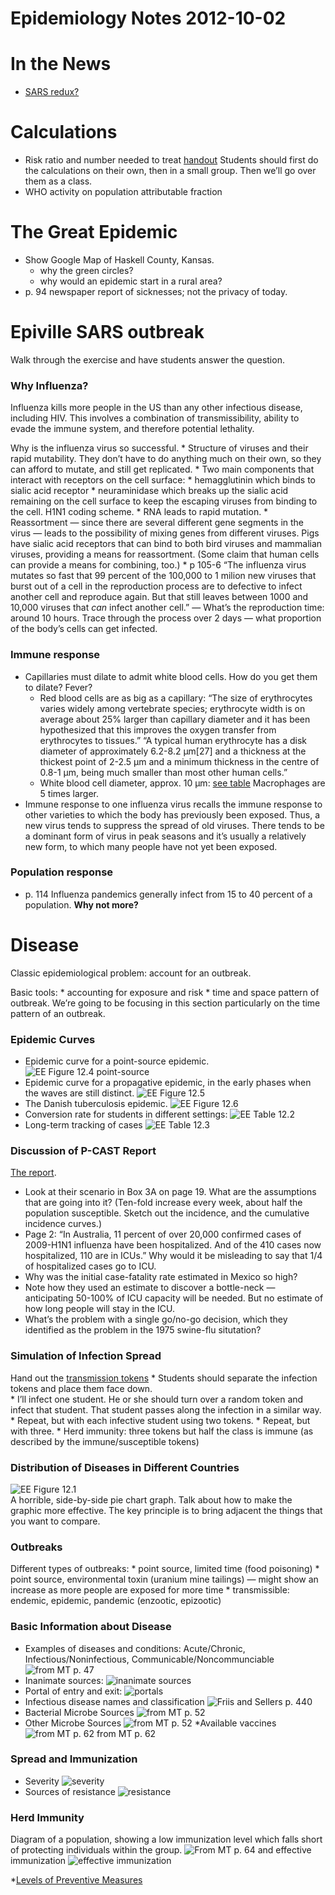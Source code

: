 Epidemiology Notes 2012-10-02
=====================

In the News
=============
* [SARS redux?](http://www.nytimes.com/2012/09/30/world/new-virus-may-be-dangerous-but-seems-not-easily-spread.html?_r=1&emc=eta1)

Calculations
============
* Risk ratio and number needed to treat [handout](Activities/relative-risk-nnt.pdf) Students should first do the calculations on their own, then in a small group.  Then we'll go over them as a class.
* WHO activity on population attributable fraction

The Great Epidemic
============

* Show Google Map of Haskell County, Kansas.
    * why the green circles?
    * why would an epidemic start in a rural area?
* p. 94  newspaper report of sicknesses; not the privacy of today.

Epiville SARS outbreak
====================
Walk through the exercise and have students answer the question.

### Why Influenza?

Influenza kills more people in the US than any other infectious disease, including HIV.  This involves a combination of transmissibility, ability to evade the immune system, and therefore potential lethality.

Why is the influenza virus so successful.
* Structure of viruses and their rapid mutability.  They don't have to do anything much on their own, so they can afford to mutate, and still get replicated.
* Two main components that interact with receptors on the cell surface: 
    * hemagglutinin which binds to sialic acid receptor
    * neuraminidase which breaks up the sialic acid remaining on the cell surface to keep the escaping viruses from binding to the cell.  H1N1 coding scheme.
* RNA leads to rapid mutation.
* Reassortment --- since there are several different gene segments in the virus --- leads to the possibility of mixing genes from different viruses.  Pigs have sialic acid receptors that can bind to both bird viruses and mammalian viruses, providing a means for reassortment. (Some claim that human cells can provide a means for combining, too.)
* p 105-6  "The influenza virus mutates so fast that 99 percent of the 100,000 to 1 milion new viruses that burst out of a cell in the reproduction process are to defective to infect another cell and reproduce again.  But that still leaves between 1000 and 10,000 viruses that *can* infect another cell." --- What's the reproduction time: around 10 hours.  Trace through the process over 2 days --- what proportion of the body's cells can get infected.


### Immune response

* Capillaries must dilate to admit white blood cells.  How do you get them to dilate?  Fever?  
    * Red blood cells are as big as a capillary: "The size of erythrocytes varies widely among vertebrate species; erythrocyte width is on average about 25% larger than capillary diameter and it has been hypothesized that this improves the oxygen transfer from erythrocytes to tissues." "A typical human erythrocyte has a disk diameter of approximately 6.2-8.2 µm[27] and a thickness at the thickest point of 2-2.5 µm and a minimum thickness in the centre of 0.8-1 µm, being much smaller than most other human cells."
    * White blood cell diameter, approx. 10 µm: [see table](http://en.wikipedia.org/wiki/White_blood_cell) Macrophages are 5 times larger.
* Immune response to one influenza virus recalls the immune response to other varieties to which the body has previously been exposed.  Thus, a new virus tends to suppress the spread of old viruses. There tends to be a dominant form of virus in peak seasons and it's usually a relatively new form, to which many people have not yet been exposed.

### Population response

* p. 114  Influenza pandemics generally infect from 15 to 40 percent of a population.  **Why not more?**


Disease 
==========

Classic epidemiological problem: account for an outbreak.

Basic tools:
* accounting for exposure and risk
* time and space pattern of outbreak.  We're going to be focusing in this section particularly on the time pattern of an outbreak.

### Epidemic Curves

* Epidemic curve for a point-source epidemic.
![EE Figure 12.4 point-source](../Public/Figures/EE-Fig-12-4.png)
* Epidemic curve for a propagative epidemic, in the early phases when the waves are still distinct. 
![EE Figure 12.5](../Public/Figures/EE-Fig-12-5.png)   
* The Danish tuberculosis epidemic.
![EE Figure 12.6](../Public/Figures/EE-Fig-12-6.png) 
* Conversion rate for students in different settings: 
![EE Table 12.2](../Public/Figures/EE-Table-12-2.png)
* Long-term tracking of cases ![EE Table 12.3](../Public/Figures/EE-Table-12-3.png)

### Discussion of P-CAST Report

[The report](http://www.whitehouse.gov/assets/documents/PCAST_H1N1_Report.pdf).

* Look at their scenario in Box 3A on page 19.  What are the assumptions that are going into it?  (Ten-fold increase every week, about half the population susceptible.  Sketch out the incidence, and the cumulative incidence curves.)
* Page 2: "In Australia, 11 percent of over 20,000 confirmed cases of 2009-H1N1 influenza have been hospitalized.  And of the 410 cases now hospitalized, 110 are in ICUs."  Why would it be misleading to say that 1/4 of hospitalized cases go to ICU.
* Why was the initial case-fatality rate estimated in Mexico so high?
* Note how they used an estimate to discover a bottle-neck --- anticipating 50-100% of ICU capacity will be needed.  But no estimate of how long people will stay in the ICU.
* What's the problem with a single go/no-go decision, which they identified as the problem in the 1975 swine-flu situtation?

### Simulation of Infection Spread

Hand out the [transmission tokens](Activities/spread-simulation.pdf)
* Students should separate the infection tokens and place them face down.  
* I'll infect one student.  He or she should turn over a random token and infect that student.  That student passes along the infection in a similar way.
* Repeat, but with each infective student using two tokens.
* Repeat, but with three.
* Herd immunity: three tokens but half the class is immune (as described by the immune/susceptible tokens)


### Distribution of Diseases in Different Countries

![EE Figure 12.1](../Public/Figures/EE-Fig-12-1.png)  
A horrible, side-by-side pie chart graph.  Talk about how to make the graphic more effective.  The key principle is to bring adjacent the things that you want to compare.

### Outbreaks

Different types of outbreaks: 
* point source, limited time (food poisoning)
* point source, environmental toxin (uranium mine tailings) --- might show an increase as more people are exposed for more time
* transmissible: endemic, epidemic, pandemic (enzootic, epizootic)


### Basic Information about Disease

* Examples of diseases and conditions: Acute/Chronic, Infectious/Noninfectious, Communicable/Noncommunciable 
![from MT p. 47](../Public/Figures/DiseaseSpread/diseases3.png)
* Inanimate sources: 
![inanimate sources](../Public/Figures/DiseaseSpread/inanimate-sources.png)
* Portal of entry and exit: 
![portals](../Public/Figures/DiseaseSpread/portal.png)
* Infectious disease names and classification 
![Friis and Sellers p. 440](../Public/Figures/DiseaseSpread/diseases2.png)
* Bacterial Microbe Sources 
![from MT p. 52](../Public/Figures/DiseaseSpread/microbe-sources.png)  
* Other Microbe Sources 
![from MT p. 52](../Public/Figures/DiseaseSpread/microbe-sources2.png)
*Available vaccines 
![from MT p. 62](../Public/Figures/DiseaseSpread/vaccines-available.png) from MT p. 62

### Spread and Immunization

* Severity 
![severity](../Public/Figures/DiseaseSpread/severity.png)
* Sources of resistance 
![resistance](../Public/Figures/DiseaseSpread/resistance.png)

### Herd Immunity
Diagram of a population, showing a low immunization level which
falls short of protecting individuals within the group.
![From MT p. 64](../Public/Figures/DiseaseSpread/spread-and-immunization1.png) 
and effective immunization 
![effective immunization](../Public/Figures/DiseaseSpread/spread-and-immunization2.png)

*[Levels of Preventive Measures](../Public/Figures/DiseaseSpread/levels-of-preventive-measures.png)

